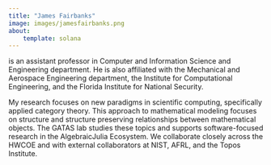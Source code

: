 ```yaml
---
title: "James Fairbanks"
image: images/jamesfairbanks.png
about:
    template: solana
---
```


is an assistant professor in Computer and Information Science and Engineering department.
He is also affiliated with the Mechanical and Aerospace Engineering department, the Institute for Computational Engineering, and the Florida Institute for National Security. 

My research focuses on new paradigms in scientific computing, specifically applied category theory. 
This approach to mathematical modeling focuses on structure and structure preserving relationships between mathematical objects. 
The GATAS lab studies these topics and supports software-focused research in the AlgebraicJulia Ecosystem. 
We collaborate closely across the HWCOE and with external collaborators at NIST, AFRL, and the Topos Institute.

